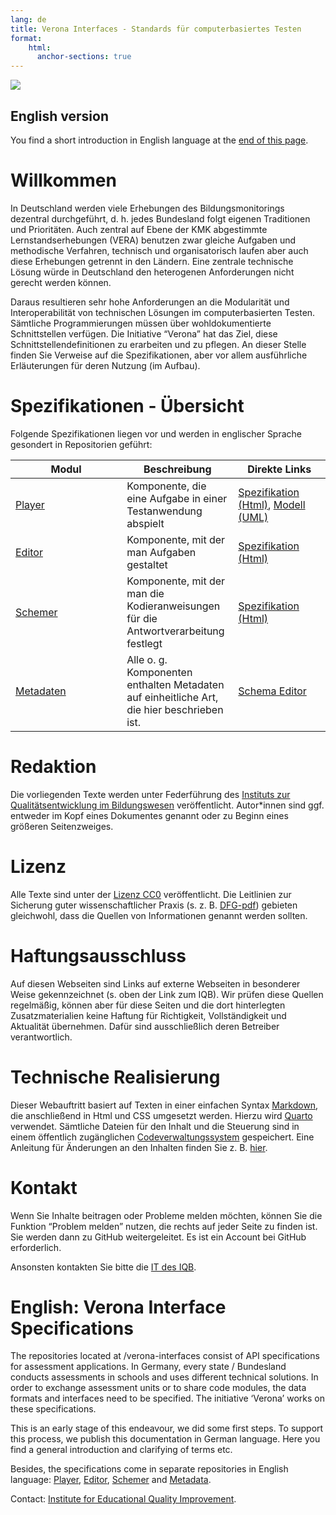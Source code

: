 ```yaml
---
lang: de
title: Verona Interfaces - Standards für computerbasiertes Testen
format:
    html:
      anchor-sections: true
---
```

![](banner-image.jpg)

::: {.callout-note}
## English version
You find a short introduction in English language at the [end of this page](#english-verona-interface-specifications).
:::

# Willkommen

In Deutschland werden viele Erhebungen des Bildungsmonitorings dezentral durchgeführt, d. h. jedes Bundesland folgt eigenen Traditionen und Prioritäten. Auch zentral auf Ebene der KMK abgestimmte Lernstandserhebungen (VERA) benutzen zwar gleiche Aufgaben und methodische Verfahren, technisch und organisatorisch laufen aber auch diese Erhebungen getrennt in den Ländern. Eine zentrale technische Lösung würde in Deutschland den heterogenen Anforderungen nicht gerecht werden können.

Daraus resultieren sehr hohe Anforderungen an die Modularität und Interoperabilität von technischen Lösungen im computerbasierten Testen. Sämtliche Programmierungen müssen über wohldokumentierte Schnittstellen verfügen. Die Initiative "Verona" hat das Ziel, diese Schnittstellendefinitionen zu erarbeiten und zu pflegen. An dieser Stelle finden Sie Verweise auf die Spezifikationen, aber vor allem ausführliche Erläuterungen für deren Nutzung (im Aufbau).

# Spezifikationen - Übersicht

Folgende Spezifikationen liegen vor und werden in englischer Sprache gesondert in Repositorien geführt:

| Modul | Beschreibung | Direkte Links |
| ------ | ------ | ----- |
| [Player](https://github.com/verona-interfaces/player#readme) | Komponente, die eine Aufgabe in einer Testanwendung abspielt | [Spezifikation (Html)](https://verona-interfaces.github.io/player/), [Modell (UML)](https://github.com/verona-interfaces/player/blob/master/model/model.md) |
| [Editor](https://github.com/verona-interfaces/editor#readme) | Komponente, mit der man Aufgaben gestaltet | [Spezifikation (Html)](https://verona-interfaces.github.io/editor/) |
| [Schemer](https://github.com/verona-interfaces/schemer#readme) | Komponente, mit der man die Kodieranweisungen für die Antwortverarbeitung festlegt | [Spezifikation (Html)](https://verona-interfaces.github.io/schemer/) |
| [Metadaten](https://github.com/verona-interfaces/metadata#readme) | Alle o. g. Komponenten enthalten Metadaten auf einheitliche Art, die hier beschrieben ist. | [Schema Editor](https://skohub.io/editor/?schema=https://raw.githubusercontent.com/verona-interfaces/metadata/master/verona-module-metadata.json) |


# Redaktion

Die vorliegenden Texte werden unter Federführung des [Instituts zur Qualitätsentwicklung im Bildungswesen](https://www.iqb.hu-berlin.de/vera) veröffentlicht. Autor\*innen sind ggf. entweder im Kopf eines Dokumentes genannt oder zu Beginn eines größeren Seitenzweiges. 

# Lizenz
Alle Texte sind unter der [Lizenz CC0](https://open-educational-resources.de/was-die-cc0-freigabe-bedeutet-und-welche-moeglichkeiten-sie-eroeffnen/) veröffentlicht. Die Leitlinien zur Sicherung guter wissenschaftlicher Praxis (s. z. B. [DFG-pdf](https://www.dfg.de/resource/blob/173732/4166759430af8dc2256f0fa54e009f03/kodex-gwp-data.pdf)) gebieten gleichwohl, dass die Quellen von Informationen genannt werden sollten.

# Haftungsausschluss

Auf diesen Webseiten sind Links auf externe Webseiten in besonderer Weise gekennzeichnet (s. oben der Link zum IQB). Wir prüfen diese Quellen regelmäßig, können aber für diese Seiten und die dort hinterlegten Zusatzmaterialien keine Haftung für Richtigkeit, Vollständigkeit und Aktualität übernehmen. Dafür sind ausschließlich deren Betreiber verantwortlich.

# Technische Realisierung

Dieser Webauftritt basiert auf Texten in einer einfachen Syntax [Markdown](https://markdown.de/), die anschließend in Html und CSS umgesetzt werden. Hierzu wird [Quarto](https://quarto.org/) verwendet. Sämtliche Dateien für den Inhalt und die Steuerung sind in einem öffentlich zugänglichen [Codeverwaltungssystem](https://github.com/verona-interfaces/verona-interfaces.github.io) gespeichert. Eine Anleitung für Änderungen an den Inhalten finden Sie z. B. [hier](https://github.com/iqb-berlin/vera-info?tab=readme-ov-file#readme).

# Kontakt

Wenn Sie Inhalte beitragen oder Probleme melden möchten, können Sie die Funktion "Problem melden" nutzen, die rechts auf jeder Seite zu finden ist. Sie werden dann zu GitHub weitergeleitet. Es ist ein Account bei GitHub erforderlich.

Ansonsten kontakten Sie bitte die [IT des IQB](mailto:iqb-it@hu-berlin.de).

# English: Verona Interface Specifications

The repositories located at /verona-interfaces consist of API specifications for assessment applications. In Germany, every state / Bundesland conducts assessments in schools and uses different technical solutions. In order to exchange assessment units or to share code modules, the data formats and interfaces need to be specified. The initiative 'Verona' works on these specifications.

This is an early stage of this endeavour, we did some first steps. To support this process, we publish this documentation in German language. Here you find a general introduction and clarifying of terms etc.

Besides, the specifications come in separate repositories in English language: [Player](https://github.com/verona-interfaces/player#readme), [Editor](https://github.com/verona-interfaces/editor#readme), [Schemer](https://github.com/verona-interfaces/schemer#readme) and [Metadata](https://github.com/verona-interfaces/metadata#readme).

Contact: [Institute for Educational Quality Improvement](mailto:iqb-it@hu-berlin.de).
